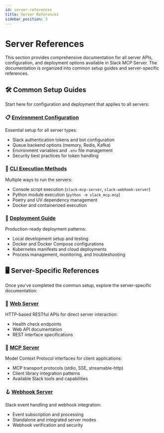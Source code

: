 ```yaml
---
id: server-references
title: Server References
sidebar_position: 3
---
```


# Server References

This section provides comprehensive documentation for all server APIs, configuration, and deployment options available in Slack MCP Server. The documentation is organized into common setup guides and server-specific references.

## 🛠️ Common Setup Guides

Start here for configuration and deployment that applies to all servers:

### **📋 [Environment Configuration](./environment-configuration.mdx)**
Essential setup for all server types:
- Slack authentication tokens and bot configuration
- Queue backend options (memory, Redis, Kafka)
- Environment variables and `.env` file management
- Security best practices for token handling

### **🔧 [CLI Execution Methods](./cli-execution-methods.mdx)**
Multiple ways to run the servers:
- Console script execution (`slack-mcp-server`, `slack-webhook-server`)
- Python module execution (`python -m slack_mcp.mcp`)
- Poetry and UV dependency management
- Docker and containerized execution

### **🚀 [Deployment Guide](./deployment-guide.mdx)**
Production-ready deployment patterns:
- Local development setup and testing
- Docker and Docker Compose configurations
- Kubernetes manifests and cloud deployments
- Process management, monitoring, and troubleshooting

## 🖥️ Server-Specific References

Once you've completed the common setup, explore the server-specific documentation:

### **📡 [Web Server](./web-server/index.mdx)**
HTTP-based RESTful APIs for direct server interaction:
- Health check endpoints
- Web API documentation
- REST interface specifications

### **🔧 [MCP Server](./mcp-server/index.mdx)**
Model Context Protocol interfaces for client applications:
- MCP transport protocols (stdio, SSE, streamable-http)
- Client library integration patterns
- Available Slack tools and capabilities

### **🪝 [Webhook Server](./webhook-server/index.mdx)**
Slack event handling and webhook integration:
- Event subscription and processing
- Standalone and integrated server modes
- Webhook verification and security
